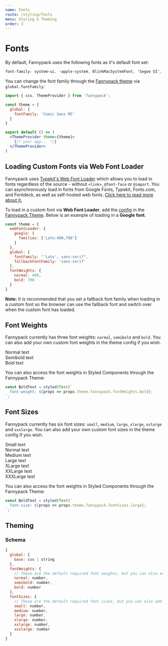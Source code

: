 ```yaml
---
name: Fonts
route: /styling/fonts
menu: Styling & Theming
order: 3
---
```



# Fonts

By default, Fannypack uses the following fonts as it's default font set:

```css
font-family: system-ui, -apple-system, BlinkMacSystemFont, 'Segoe UI', Roboto, Oxygen, Ubuntu, Cantarell, 'Fira Sans', 'Droid Sans', 'Helvetica Neue', sans-serif;
```

You can change the font family through the [Fannypack theme](/styling/theming) via `global.fontFamily`:

```jsx
import { css, ThemeProvider } from 'fannypack';

const theme = {
  global: {
    fontFamily: 'Comic Sans MS'
  }
}

export default () => (
  <ThemeProvider theme={theme}>
    {/* your app... */}
  </ThemeProvider>
)
```

## Loading Custom Fonts via Web Font Loader

Fannypack uses [Typekit's Web Font Loader](https://github.com/typekit/webfontloader) which allows you to load in fonts regardless of the source - without `<link>`, `@font-face` or `@import`. You can asynchronously load in fonts from Google Fonts, Typekit, Fonts.com, and Fontdeck, as well as self-hosted web fonts. [Click here to read more about it.](https://github.com/typekit/webfontloader)

To load in a custom font via **Web Font Loader**, add the [config](https://github.com/typekit/webfontloader#google) in the [Fannypack Theme](/styling/theming). Below is an example of loading in a **Google font**.

```jsx
const theme = {
  webFontLoader: {
    google: {
      families: ['Lato:400,700']
    }
  },
  global: {
    fontFamily: "'Lato', sans-serif",
    fallbackFontFamily: 'sans-serif'
  },
  fontWeights: {
    normal: 400,
    bold: 700
  }
}
```

**Note:** It is recommended that you set a fallback font family when loading in a custom font so the browser can use the fallback font and switch over when the custom font has loaded.

## Font Weights

Fannypack currently has three font weights: `normal`, `semibold` and `bold`. You can also add your own custom font weights in the theme config if you wish.

<Playground>
  <Text fontWeight="normal">Normal text</Text><br/>
  <Text fontWeight="semibold">Semibold text</Text><br/>
  <Text fontWeight="bold">Bold text</Text>
</Playground>

You can also access the font weights in Styled Components through the Fannypack Theme:

```jsx
const BoldText = styled(Text)`
  font-weight: ${props => props.theme.fannypack.fontWeights.bold};
`;
```

## Font Sizes

Fannypack currently has six font sizes: `small`, `medium`, `large`, `xlarge`, `xxlarge` and `xxxlarge`. You can also add your own custom font sizes in the theme config if you wish.

<Playground>
  <Text fontSize="small">Small text</Text><br/>
  <Text>Normal text</Text><br/>
  <Text fontSize="medium">Medium text</Text><br/>
  <Text fontSize="large">Large text</Text><br/>
  <Text fontSize="xlarge">XLarge text</Text><br/>
  <Text fontSize="xxlarge">XXLarge text</Text><br/>
  <Text fontSize="xxxlarge">XXXLarge text</Text><br/>
</Playground>

You can also access the font weights in Styled Components through the Fannypack Theme:

```jsx
const BoldText = styled(Text)`
  font-size: ${props => props.theme.fannypack.fontSizes.large};
`;
```


## Theming

### Schema

```jsx
{
  global: {
    base: css | string
  },
  fontWeights: {
    // These are the default required font weights, but you can also add your own.
    normal: number,
    semibold: number,
    bold: number
  },
  fontSizes: {
    // These are the default required font sizes, but you can also add your own.
    small: number,
    medium: number,
    large: number,
    xlarge: number,
    xxlarge: number,
    xxxlarge: number
  }
}
```

